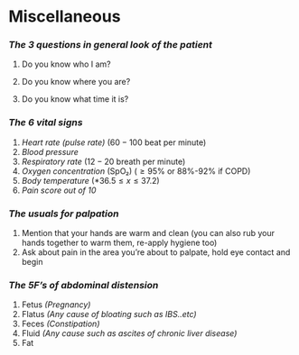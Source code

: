# Miscellaneous

### *The 3 questions in **general look of the patient***

1.  Do you know who I am?

2.  Do you know where you are?

3.  Do you know what time it is?

### *The 6 vital signs*

1.  _Heart rate (pulse rate)_ ($60 - 100$ beat per minute)
2.  _Blood pressure_
3.  _Respiratory rate_ ($12-20$ breath per minute)
4. _Oxygen concentration_ (SpO₂) ($\geq 95\%$ or 88\%-92\% if COPD)
5.  _Body temperature_ (*$36.5\leq x \leq37.2$)
6.  _Pain score out of $10$_

### *The usuals for palpation*
1. Mention that your hands are warm and clean (you can also rub your hands together to warm them, re-apply hygiene too)
2. Ask about pain in the area you're about to palpate, hold eye contact and begin

### *The 5F's of abdominal distension*
1. Fetus _(Pregnancy)_
2. Flatus _(Any cause of bloating such as IBS..etc)_
3. Feces _(Constipation)_
4. Fluid _(Any cause such as ascites of chronic liver disease)_
5. Fat

